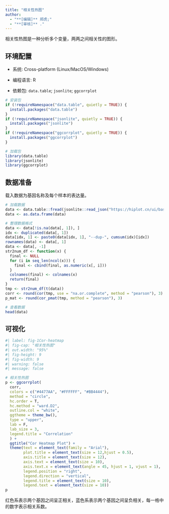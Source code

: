 ```yaml
---
title: "相关性热图"
author:
  - "**[编辑]** 郑虎;"
  - "**[审核]** ."
---
```


相关性热图是一种分析多个变量，两两之间相关性的图形。

## 环境配置

-   系统: Cross-platform (Linux/MacOS/Windows)

-   编程语言: R

-   依赖包: `data.table`; `jsonlite`; `ggcorrplot`

```r
# 安装包
if (!requireNamespace("data.table", quietly = TRUE)) {
  install.packages("data.table")
}
if (!requireNamespace("jsonlite", quietly = TRUE)) {
  install.packages("jsonlite")
}
if (!requireNamespace("ggcorrplot", quietly = TRUE)) {
  install.packages("ggcorrplot")
}

# 加载包
library(data.table)
library(jsonlite)
library(ggcorrplot)
```

## 数据准备

载入数据为基因名称及每个样本的表达量。

```r
# 加载数据
data <- data.table::fread(jsonlite::read_json("https://hiplot.cn/ui/basic/cor-heatmap/data.json")$exampleData$textarea[[1]])
data <- as.data.frame(data)

# 整理数据格式
data <- data[!is.na(data[, 1]), ]
idx <- duplicated(data[, 1])
data[idx, 1] <- paste0(data[idx, 1], "--dup-", cumsum(idx)[idx])
rownames(data) <- data[, 1]
data <- data[, -1]
str2num_df <- function(x) {
  final <- NULL
  for (i in seq_len(ncol(x))) {
    final <- cbind(final, as.numeric(x[, i]))
  }
  colnames(final) <- colnames(x)
  return(final)
}
tmp <- str2num_df(t(data))
corr <- round(cor(tmp, use = "na.or.complete", method = "pearson"), 3)
p_mat <- round(cor_pmat(tmp, method = "pearson"), 3)

# 查看数据
head(data)
```

## 可视化

```r
#| label: fig-1Cor-heatmap
#| fig-cap: "相关性热图"
#| out.width: "95%"
#| fig-height: 9
#| fig-width: 9
#| warning: false
#| message: false

# 相关性热图
p <- ggcorrplot(
  corr,
  colors = c("#4477AA", "#FFFFFF", "#BB4444"),
  method = "circle",
  hc.order = T,
  hc.method = "ward.D2",
  outline.col = "white",
  ggtheme = theme_bw(),
  type = "upper",
  lab = F,
  lab_size = 3,
  legend.title = "Correlation"
  ) +
  ggtitle("Cor Heatmap Plot") +
  theme(text = element_text(family = "Arial"),
        plot.title = element_text(size = 12,hjust = 0.5),
        axis.title = element_text(size = 12),
        axis.text = element_text(size = 10),
        axis.text.x = element_text(angle = 45, hjust = 1, vjust = 1),
        legend.position = "right",
        legend.direction = "vertical",
        legend.title = element_text(size = 10),
        legend.text = element_text(size = 10))
p
```

红色系表示两个基因之间呈正相关，蓝色系表示两个基因之间呈负相关，每一格中的数字表示相关系数。




